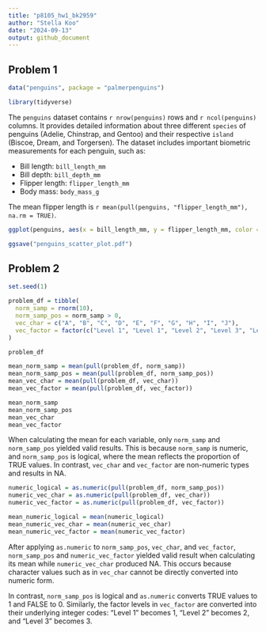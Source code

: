 ```yaml
---
title: "p8105_hw1_bk2959"
author: "Stella Koo"
date: "2024-09-13"
output: github_document
---
```


## Problem 1
```r
data("penguins", package = "palmerpenguins")

library(tidyverse)
```

The `penguins` dataset contains `r nrow(penguins)` rows and `r ncol(penguins)` columns. 
It provides detailed information about three different `species` of penguins (Adelie, Chinstrap, and Gentoo) and their respective `island` (Biscoe, Dream, and Torgersen). 
The dataset includes important biometric measurements for each penguin, such as:

* Bill length: `bill_length_mm`
* Bill depth: `bill_depth_mm`
* Flipper length: `flipper_length_mm`
* Body mass: `body_mass_g`

The mean flipper length is `r mean(pull(penguins, "flipper_length_mm"), na.rm = TRUE)`.

```r
ggplot(penguins, aes(x = bill_length_mm, y = flipper_length_mm, color = species)) + geom_point()

ggsave("penguins_scatter_plot.pdf")
```

## Problem 2

```r
set.seed(1)

problem_df = tibble(
  norm_samp = rnorm(10),
  norm_samp_pos = norm_samp > 0,
  vec_char = c("A", "B", "C", "D", "E", "F", "G", "H", "I", "J"),
  vec_factor = factor(c("Level 1", "Level 1", "Level 2", "Level 3", "Level 2", "Level 1", "Level 2", "Level 3", "Level 3", "Level 1"))
)

problem_df
```

```r
mean_norm_samp = mean(pull(problem_df, norm_samp))
mean_norm_samp_pos = mean(pull(problem_df, norm_samp_pos))
mean_vec_char = mean(pull(problem_df, vec_char))
mean_vec_factor = mean(pull(problem_df, vec_factor))

mean_norm_samp
mean_norm_samp_pos
mean_vec_char
mean_vec_factor
```


When calculating the mean for each variable, only `norm_samp` and `norm_samp_pos` yielded valid results. This is because `norm_samp` is numeric, and `norm_samp_pos` is logical, where the mean reflects the proportion of TRUE values. In contrast, `vec_char` and `vec_factor` are non-numeric types and results in NA. 

```r
numeric_logical = as.numeric(pull(problem_df, norm_samp_pos))
numeric_vec_char = as.numeric(pull(problem_df, vec_char))
numeric_vec_factor = as.numeric(pull(problem_df, vec_factor))

mean_numeric_logical = mean(numeric_logical)
mean_numeric_vec_char = mean(numeric_vec_char)
mean_numeric_vec_factor = mean(numeric_vec_factor)
```

After applying `as.numeric` to `norm_samp_pos`, `vec_char`, and `vec_factor`, `norm_samp_pos` and `numeric_vec_factor` yielded valid result when calculating its mean while `numeric_vec_char` produced NA. This occurs because character values such as in `vec_char` cannot be directly converted into numeric form. 

In contrast, `norm_samp_pos` is logical and `as.numeric` converts TRUE values to 1 and FALSE to 0. Similarly, the factor levels in `vec_factor` are converted into their underlying integer codes: "Level 1" becomes 1, "Level 2" becomes 2, and "Level 3" becomes 3.
